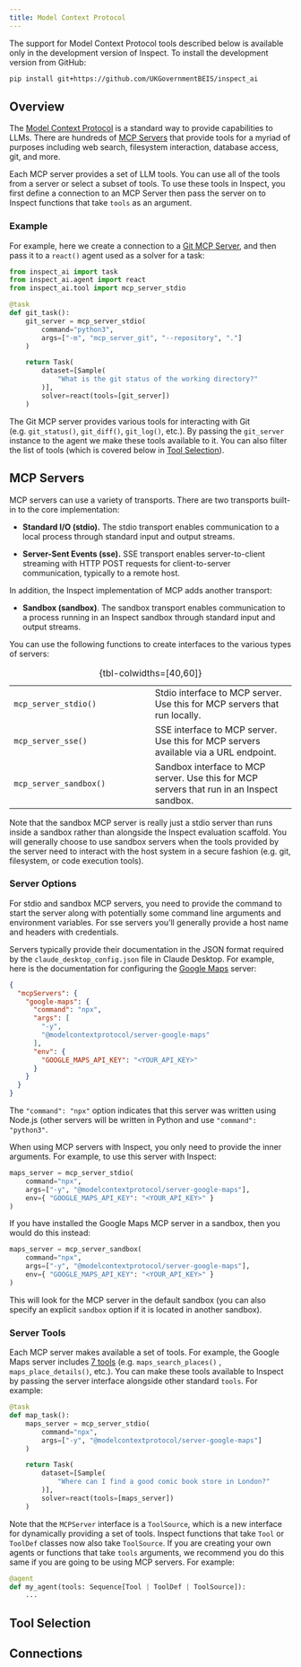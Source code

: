 ```yaml
---
title: Model Context Protocol
---
```


::: callout-note
The support for Model Context Protocol tools described below is available only in the development version of Inspect. To install the development version from GitHub:

``` bash
pip install git+https://github.com/UKGovernmentBEIS/inspect_ai
```
:::

## Overview

The [Model Context Protocol](https://modelcontextprotocol.io/introduction) is a standard way to provide capabilities to LLMs. There are hundreds of [MCP Servers](https://github.com/modelcontextprotocol/servers) that provide tools for a myriad of purposes including web search, filesystem interaction, database access, git, and more.

Each MCP server provides a set of LLM tools. You can use all of the tools from a server or select a subset of tools. To use these tools in Inspect, you first define a connection to an MCP Server then pass the server on to Inspect functions that take `tools` as an argument.

### Example

For example, here we create a connection to a [Git MCP Server](https://github.com/modelcontextprotocol/servers/tree/main/src/git), and then pass it to a `react()` agent used as a solver for a task:

``` python
from inspect_ai import task
from inspect_ai.agent import react
from inspect_ai.tool import mcp_server_stdio

@task
def git_task():
    git_server = mcp_server_stdio(
        command="python3", 
        args=["-m", "mcp_server_git", "--repository", "."]
    )

    return Task(
        dataset=[Sample(
            "What is the git status of the working directory?"
        )],
        solver=react(tools=[git_server])
    )
```

The Git MCP server provides various tools for interacting with Git (e.g. `git_status()`, `git_diff()`, `git_log()`, etc.). By passing the `git_server` instance to the agent we make these tools available to it. You can also filter the list of tools (which is covered below in [Tool Selection](#tool-selection)).

## MCP Servers

MCP servers can use a variety of transports. There are two transports built-in to the core implementation:

-   **Standard I/O (stdio).** The stdio transport enables communication to a local process through standard input and output streams.

-   **Server-Sent Events (sse).** SSE transport enables server-to-client streaming with HTTP POST requests for client-to-server communication, typically to a remote host.

In addition, the Inspect implementation of MCP adds another transport:

-   **Sandbox (sandbox)**. The sandbox transport enables communication to a process running in an Inspect sandbox through standard input and output streams.

You can use the following functions to create interfaces to the various types of servers:

|  |  |
|------------------------------------|------------------------------------|
| `mcp_server_stdio()` | Stdio interface to MCP server. Use this for MCP servers that run locally. |
| `mcp_server_sse()` | SSE interface to MCP server. Use this for MCP servers available via a URL endpoint. |
| `mcp_server_sandbox()` | Sandbox interface to MCP server. Use this for MCP servers that run in an Inspect sandbox. |

: {tbl-colwidths=\[40,60\]}

Note that the sandbox MCP server is really just a stdio server than runs inside a sandbox rather than alongside the Inspect evaluation scaffold. You will generally choose to use sandbox servers when the tools provided by the server need to interact with the host system in a secure fashion (e.g. git, filesystem, or code execution tools).

### Server Options

For stdio and sandbox MCP servers, you need to provide the command to start the server along with potentially some command line arguments and environment variables. For sse servers you'll generally provide a host name and headers with credentials.

Servers typically provide their documentation in the JSON format required by the `claude_desktop_config.json` file in Claude Desktop. For example, here is the documentation for configuring the [Google Maps](https://github.com/modelcontextprotocol/servers/tree/main/src/google-maps#npx) server:

``` json
{
  "mcpServers": {
    "google-maps": {
      "command": "npx",
      "args": [
        "-y",
        "@modelcontextprotocol/server-google-maps"
      ],
      "env": {
        "GOOGLE_MAPS_API_KEY": "<YOUR_API_KEY>"
      }
    }
  }
}
```

The `"command": "npx"` option indicates that this server was written using Node.js (other servers will be written in Python and use `"command": "python3"`.

When using MCP servers with Inspect, you only need to provide the inner arguments. For example, to use this server with Inspect:

``` python
maps_server = mcp_server_stdio(
    command="npx", 
    args=["-y", "@modelcontextprotocol/server-google-maps"],
    env={ "GOOGLE_MAPS_API_KEY": "<YOUR_API_KEY>" }
)
```

If you have installed the Google Maps MCP server in a sandbox, then you would do this instead:

``` python
maps_server = mcp_server_sandbox(
    command="npx", 
    args=["-y", "@modelcontextprotocol/server-google-maps"],
    env={ "GOOGLE_MAPS_API_KEY": "<YOUR_API_KEY>" }
)
```

This will look for the MCP server in the default sandbox (you can also specify an explicit `sandbox` option if it is located in another sandbox).

### Server Tools

Each MCP server makes available a set of tools. For example, the Google Maps server includes [7 tools](https://github.com/modelcontextprotocol/servers/tree/main/src/google-maps#tools) (e.g. `maps_search_places()` , `maps_place_details()`, etc.). You can make these tools available to Inspect by passing the server interface alongside other standard `tools`. For example:

``` python
@task
def map_task():
    maps_server = mcp_server_stdio(
        command="npx", 
        args=["-y", "@modelcontextprotocol/server-google-maps"]
    )

    return Task(
        dataset=[Sample(
            "Where can I find a good comic book store in London?"
        )],
        solver=react(tools=[maps_server])
    )
```

Note that the `MCPServer` interface is a `ToolSource`, which is a new interface for dynamically providing a set of tools. Inspect functions that take `Tool` or `ToolDef` classes now also take `ToolSource`. If you are creating your own agents or functions that take `tools` arguments, we recommend you do this same if you are going to be using MCP servers. For example:

``` python
@agent
def my_agent(tools: Sequence[Tool | ToolDef | ToolSource]):
    ...
```

## Tool Selection {#tool-selection}

## Connections